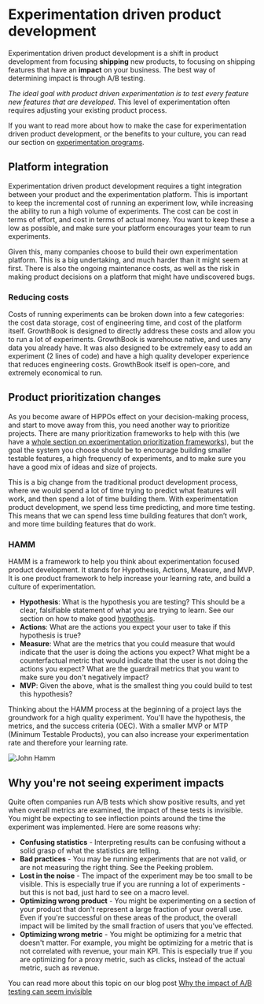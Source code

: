 # Experimentation driven product development

Experimentation driven product development is a shift in product development from focusing **shipping**
new products, to focusing on shipping features that have an **impact** on your business. The best way
of determining impact is through A/B testing.

_The ideal goal with product driven experimentation is to test every feature new features that are
developed._ This level of experimentation often requires adjusting your existing product process.

If you want to read more about how to make the case for experimentation driven product development,
or the benefits to your culture, you can read our section on [experimentation programs](/using/programs).

## Platform integration

Experimentation driven product development requires a tight integration between your product and the
experimentation platform. This is important to keep the incremental cost of running an experiment low,
while increasing the ability to run a high volume of experiments. The cost can be cost in terms of
effort, and cost in terms of actual money. You want to keep these a low as possible, and make sure
your platform encourages your team to run experiments.

Given this, many companies choose to build their own experimentation platform. This is a big undertaking,
and much harder than it might seem at first. There is also the ongoing maintenance costs, as well as the
risk in making product decisions on a platform that might have undiscovered bugs.

### Reducing costs

Costs of running experiments can be broken down into a few categories: the cost data storage, cost of
engineering time, and cost of the platform itself. GrowthBook is designed to directly address these
costs and allow you to run a lot of experiments. GrowthBook is warehouse native, and uses any data
you already have. It was also designed to be extremely easy to add an experiment (2 lines of
code) and have a high quality developer experience that reduces engineering costs. GrowthBook itself
is open-core, and extremely economical to run.

## Product prioritization changes

As you become aware of HiPPOs effect on your decision-making process, and start to move away from this,
you need another way to prioritize projects. There are many prioritization frameworks to help with this
(we have a [whole section on experimentation prioritization frameworks](/using/programs#prioritization)), but the goal the system you
choose should be to encourage building smaller testable features, a high frequency of experiments, and
to make sure you have a good mix of ideas and size of projects.

This is a big change from the traditional product development process, where we would spend a lot of time
trying to predict what features will work, and then spend a lot of time building them. With experimentation
product development, we spend less time predicting, and more time testing. This means that we can spend
less time building features that don’t work, and more time building features that do work.

### HAMM

HAMM is a framework to help you think about experimentation focused product development. It stands for
Hypothesis, Actions, Measure, and MVP. It is one product framework to help increase your learning rate,
and build a culture of experimentation.

- **Hypothesis**: What is the hypothesis you are testing? This should be a clear, falsifiable statement of what you are trying to learn. See our section on how to make good [hypothesis](/using/fundamentals#hypothesis-1).
- **Actions**: What are the actions you expect your user to take if this hypothesis is true?
- **Measure**: What are the metrics that you could measure that would indicate that the user is doing the actions you expect? What might be a counterfactual metric that would indicate that the user is not doing the actions you expect? What are the guardrail metrics that you want to make sure you don't negatively impact?
- **MVP**: Given the above, what is the smallest thing you could build to test this hypothesis?

<div style={{display: 'flex', justifyContent: 'center', width: '100%'}}>
  <div style={{flexGrow: 1}}>
    <p>
      Thinking about the HAMM process at the beginning of a project lays the groundwork
      for a high quality experiment. You'll have the hypothesis, the metrics, and the success criteria (OEC).
      With a smaller MVP or MTP (Minimum Testable Products), you can also increase your experimentation rate and therefore your learning
      rate.
    </p>
  </div>
  <div style={{width: "180px", flex: "0 0 180px", marginLeft: "40px"}}><img src="/images/using/jon_hamm-cropped.png" alt="John Hamm"/></div>
</div>

## Why you're not seeing experiment impacts

Quite often companies run A/B tests which show positive results, and yet when
overall metrics are examined, the impact of these tests is invisible. You might be expecting to
see inflection points around the time the experiment was implemented. Here are some reasons why:

- **Confusing statistics** - Interpreting results can be confusing without a solid grasp of what the statistics are telling.
- **Bad practices** - You may be running experiments that are not valid, or are not measuring the right thing. See the Peeking problem.
- **Lost in the noise** - The impact of the experiment may be too small to be visible. This is especially true if you are running a lot of experiments - but this is not bad, just hard to see on a macro level.
- **Optimizing wrong product** - You might be experimenting on a section of your product that don't represent a large fraction of your overall use. Even if you're successful on these areas of the product, the overall impact will be limited by the small fraction of users that you've effected.
- **Optimizing wrong metric** - You might be optimizing for a metric that doesn't matter. For example, you might be optimizing for a metric that is not correlated with revenue, your main KPI. This is especially true if you are optimizing for a proxy metric, such as clicks, instead of the actual metric, such as revenue.

You can read more about this topic on our blog post [Why the impact of A/B testing can seem invisible](https://medium.com/growth-book/why-the-impact-of-a-b-testing-can-seem-invisible-5b2d69efa48)
